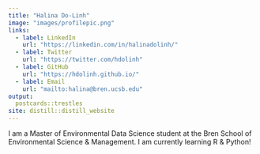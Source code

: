 ```yaml
---
title: "Halina Do-Linh"
image: "images/profilepic.png"
links:
  - label: LinkedIn
    url: "https://linkedin.com/in/halinadolinh/"
  - label: Twitter
    url: "https://twitter.com/hdolinh"
  - label: GitHub
    url: "https://hdolinh.github.io/"
  - label: Email
    url: "mailto:halina@bren.ucsb.edu"
output:
  postcards::trestles 
site: distill::distill_website
---
```

 
I am a Master of Environmental Data Science student at the Bren School of Environmental Science & Management. I am currently learning R & Python! 

